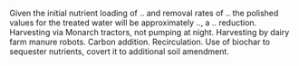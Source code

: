 Given the initial nutrient loading of .. and removal rates of .. the polished values for the treated water will be approximately .., a .. reduction. Harvesting via Monarch tractors, not pumping at night. Harvesting by dairy farm manure robots. Carbon addition. Recirculation. Use of biochar to sequester nutrients, covert it to additional soil amendment.